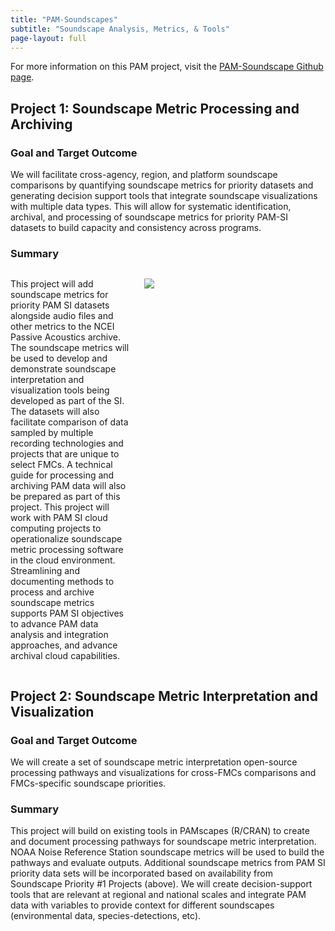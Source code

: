 ```yaml
---
title: "PAM-Soundscapes"
subtitle: "Soundscape Analysis, Metrics, & Tools"
page-layout: full
---
```


For more information on this PAM project, visit the [PAM-Soundscape Github page](https://nmfs-ost.github.io/PAM-Soundscapes/).

## Project 1: Soundscape Metric Processing and Archiving

### Goal and Target Outcome

We will facilitate cross-agency, region, and platform soundscape comparisons by quantifying soundscape metrics for priority datasets and generating decision support tools that integrate soundscape visualizations with multiple data types. This will allow for systematic identification, archival, and processing of soundscape metrics for priority PAM-SI datasets to build capacity and consistency across programs.

### Summary

::: columns
::: {.column width="40%"}
This project will add soundscape metrics for priority PAM SI datasets alongside audio files and other metrics to the NCEI Passive Acoustics archive. The soundscape metrics will be used to develop and demonstrate soundscape interpretation and visualization tools being developed as part of the SI. The datasets will also facilitate comparison of data sampled by multiple recording technologies and projects that are unique to select FMCs. A technical guide for processing and archiving PAM data will also be prepared as part of this project. This project will work with PAM SI cloud computing projects to operationalize soundscape metric processing software in the cloud environment. Streamlining and documenting methods to process and archive soundscape metrics supports PAM SI objectives to advance PAM data analysis and integration approaches, and advance archival cloud capabilities.
:::

::: {.column width="60%"}


![](/content/images/Priority_project_graphics/Soundscapes/Soundscape-notext.resized.png)
:::
:::

## Project 2: Soundscape Metric Interpretation and Visualization

### Goal and Target Outcome

We will create a set of soundscape metric interpretation open-source processing pathways and visualizations for cross-FMCs comparisons and FMCs-specific soundscape priorities.

### Summary

This project will build on existing tools in PAMscapes (R/CRAN) to create and document processing pathways for soundscape metric interpretation. NOAA Noise Reference Station soundscape metrics will be used to build the pathways and evaluate outputs. Additional soundscape metrics from PAM SI priority data sets will be incorporated based on availability from Soundscape Priority #1 Projects (above). We will create decision-support tools that are relevant at regional and national scales and integrate PAM data with variables to provide context for different soundscapes (environmental data, species-detections, etc).
